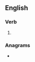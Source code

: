 ==English==

===Verb===
{{head|en|verb form}}

# {{en-past of|deluge}}

===Anagrams===
* {{anagrams|en|a=ddeeglu|duledge}}